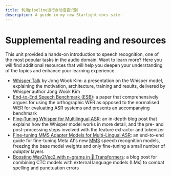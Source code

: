 ```yaml
---
title: 利用pipeline进行自动语音识别
description: A guide in my new Starlight docs site.
---
```

# Supplemental reading and resources

This unit provided a hands-on introduction to speech recognition, one of the most popular tasks in the audio domain.
Want to learn more? Here you will find additional resources that will help you deepen your understanding of the topics and
enhance your learning experience.

* [Whisper Talk](https://www.youtube.com/live/fZMiD8sDzzg?feature=share) by Jong Wook Kim: a presentation on the Whisper model, explaining the motivation, architecture, training and results, delivered by Whisper author Jong Wook Kim
* [End-to-End Speech Benchmark (ESB)](https://arxiv.org/abs/2210.13352): a paper that comprehensively argues for using the orthographic WER as opposed to the normalised WER for evaluating ASR systems and presents an accompanying benchmark
* [Fine-Tuning Whisper for Multilingual ASR](https://huggingface.co/blog/fine-tune-whisper): an in-depth blog post that explains how the Whisper model works in more detail, and the pre- and post-processing steps involved with the feature extractor and tokenizer
* [Fine-tuning MMS Adapter Models for Multi-Lingual ASR](https://huggingface.co/blog/mms_adapters): an end-to-end guide for fine-tuning Meta AI's new [MMS](https://ai.facebook.com/blog/multilingual-model-speech-recognition/) speech recognition models, freezing the base model weights and only fine-tuning a small number of *adapter* layers
* [Boosting Wav2Vec2 with n-grams in 🤗 Transformers](https://huggingface.co/blog/wav2vec2-with-ngram): a blog post for combining CTC models with external language models (LMs) to combat spelling and punctuation errors
